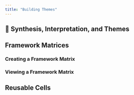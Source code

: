 ```yaml
---
title: "Building Themes"
---
```


## 🤔 Synthesis, Interpretation, and Themes


## Framework Matrices

### Creating a Framework Matrix


### Viewing a Framework Matrix


## Reusable Cells


##

